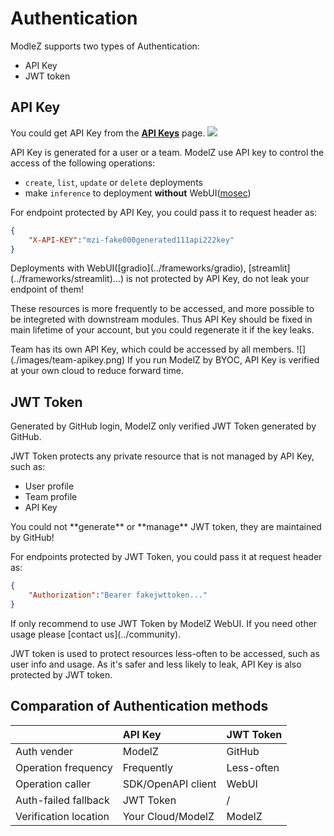 # Authentication


ModleZ supports two types of Authentication:
- API Key
- JWT token

## API Key
You could get API Key from the [**API Keys**](https://cloud.modelz.ai/settings/user) page.
![](./images/user-apikey.png)

API Key is generated for a user or a team. ModelZ use API key to control the access of the following operations:
- `create`, `list`, `update` or `delete` deployments
- make `inference` to deployment **without** WebUI([mosec](../frameworks/mosec))

For endpoint protected by API Key, you could pass it to request header as:
```json
{
    "X-API-KEY":"mzi-fake000generated111api222key"
}
```

<Callout type="warning">
  Deployments with WebUI([gradio](../frameworks/gradio), [streamlit](../frameworks/streamlit)...) is not protected by API Key, do not leak your endpoint of them!
</Callout>

These resources is more frequently to be accessed, and more possible to be integreted with downstream modules. 
Thus API Key should be fixed in main lifetime of your account, but you could regenerate it if the key leaks.

<Callout type="info">
  Team has its own API Key, which could be accessed by all members.
</Callout>
![](./images/team-apikey.png)

<Callout>
If you run ModelZ by BYOC, API Key is verified at your own cloud to reduce forward time.
</Callout>

## JWT Token
Generated by GitHub login, ModelZ only verified JWT Token generated by GitHub.

JWT Token protects any private resource that is not managed by API Key, such as:
- User profile
- Team profile
- API Key

<Callout>
  You could not **generate** or **manage** JWT token, they are maintained by GitHub!
</Callout>

For endpoints protected by JWT Token, you could pass it at request header as:
```json
{
    "Authorization":"Bearer fakejwttoken..."
}
```
<Callout type="warning">
  If only recommend to use JWT Token by ModelZ WebUI. If you need other usage please [contact us](../community).
</Callout>

JWT token is used to protect resources less-often to be accessed, such as user info and usage.
As it's safer and less likely to leak, API Key is also protected by JWT token.

## Comparation of Authentication methods

|                       | API Key            | JWT Token  |
| :-------------------- | :----------------- | :--------- |
| Auth vender           | ModelZ             | GitHub     |
| Operation frequency   | Frequently         | Less-often |
| Operation caller      | SDK/OpenAPI client | WebUI      |
| Auth-failed fallback  | JWT Token          | /          |
| Verification location | Your Cloud/ModelZ  | ModelZ     |